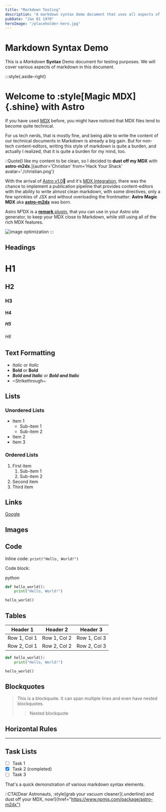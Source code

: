 ```yaml
---
title: "Markdown Testing"
description: "A markdown syntax demo document that uses all aspects of markdown for testing."
pubDate: "Jan 01 1970"
heroImage: "/placeholder-hero.jpg"
---
```


Markdown Syntax Demo
====================

This is a _Markdown_ **Syntax** Demo document for testing purposes. We will cover various aspects of markdown in this document.

:::style{.aside-right}

# Welcome to :style[Magic MDX]{.shine} with Astro

If you have used [MDX](https://mdxjs.com) before, you might have noticed that MDX files tend to become quite technical.

For us tech nerds, that is mostly fine, and being able to write the content of our technical documents in Markdown is already a big gain. But for non-tech content-editors, writing this style of markdown is quite a burden, and actually I realized, that it is quite a burden for my mind, too.

::Quote[I like my content to be clean, so I decided to **dust off my MDX** with **astro-m2dx**.]{author='Christian' from='Hack Your Shack' avatar='./christian.png'}

With the arrival of [Astro v1.0](https://astro.build)🚀 and it's [MDX Integration](https://docs.astro.build/en/guides/integrations-guide/mdx/), there was the chance to implement a publication pipeline that provides content-editors with the ability to write almost clean markdown, with some directives, only a few sprinkles of JSX and without overloading the frontmatter: **Astro Magic MDX** aka [**astro-m2dx**](https://www.npmjs.com/package/astro-m2dx) was born.

Astro M²DX is a [**remark** plugin](https://remark.js.org/), that you can use in your Astro site generator, to keep your MDX close to Markdown, while still using all of the rich MDX features.

![image optimization](/mirth.png)
:::

Headings
--------

H1
==

H2
--

### H3

#### H4

##### H5

###### H6

Text Formatting
---------------

*   _Italic_ or _Italic_
*   **Bold** or **Bold**
*   _**Bold and Italic**_ or _**Bold and Italic**_
*   ~Strikethrough~

Lists
-----

### Unordered Lists

*   Item 1
    *   Sub-item 1
    *   Sub-item 2
*   Item 2
*   Item 3

### Ordered Lists

1.  First item
    1.  Sub-item 1
    2.  Sub-item 2
2.  Second item
3.  Third item

Links
-----

[Google](https://www.google.com)

Images
------

Code
----

Inline code: `print("Hello, World!")`

Code block:

python

```python
def hello_world():
    print("Hello, World!")

hello_world()
```

Tables
------

| Header 1 | Header 2 | Header 3 |
| --- | --- | --- |
| Row 1, Col 1 | Row 1, Col 2 | Row 1, Col 3 |
| Row 2, Col 1 | Row 2, Col 2 | Row 2, Col 3 |


```python
def hello_world():
    print("Hello, World!")

hello_world()
```

Blockquotes
-----------

> This is a blockquote. It can span multiple lines and even have nested blockquotes.
> 
> > Nested blockquote

Horizontal Rules
----------------

---

Task Lists
----------

*   [ ]  Task 1
*   [x]  Task 2 (completed)
*   [ ]  Task 3

That's a quick demonstration of various markdown syntax elements.

::CTA[Dear Astronauts, :style[grab your vacuum cleaner]{.underline} and dust off your MDX, now!]{href="https://www.npmjs.com/package/astro-m2dx"}

